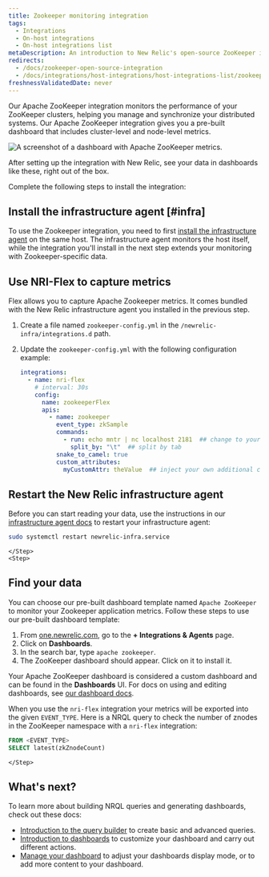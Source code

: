 ```yaml
---
title: Zookeeper monitoring integration
tags:
  - Integrations
  - On-host integrations
  - On-host integrations list
metaDescription: An introduction to New Relic's open-source ZooKeeper integration.
redirects:
  - /docs/zookeeper-open-source-integration
  - /docs/integrations/host-integrations/host-integrations-list/zookeeper-integration
freshnessValidatedDate: never
---
```




Our Apache ZooKeeper integration monitors the performance of your ZooKeeper clusters, helping you manage and synchronize your distributed systems. Our Apache ZooKeeper integration gives you a pre-built dashboard that includes cluster-level and node-level metrics. 

<img
    src={infrastructureApacheZooKeeperDashboard}
    title="Apache ZooKeeper dashboard landing page"
    alt="A screenshot of a dashboard with Apache ZooKeeper metrics."
/>

<figcaption>
After setting up the integration with New Relic, see your data in dashboards like these, right out of the box.
</figcaption>

Complete the following steps to install the integration:

<Steps>
    <Step>

## Install the infrastructure agent [#infra]

To use the Zookeeper integration, you need to first [install the infrastructure agent](/docs/infrastructure/install-infrastructure-agent/get-started/install-infrastructure-agent-new-relic/) on the same host. The infrastructure agent monitors the host itself, while the integration you'll install in the next step extends your monitoring with Zookeeper-specific data.
    </Step>
    <Step>

## Use NRI-Flex to capture metrics

Flex allows you to capture Apache Zookeeper metrics. It comes bundled with the New Relic infrastructure agent you installed in the previous step. 

1. Create a file named `zookeeper-config.yml` in the `/newrelic-infra/integrations.d` path.

2. Update the `zookeeper-config.yml` with the following configuration example:

    ```yml
    integrations:
      - name: nri-flex
        # interval: 30s
        config:
          name: zookeeperFlex
          apis:
            - name: zookeeper
              event_type: zkSample
              commands:
                - run: echo mntr | nc localhost 2181  ## change to your zookeeper server
                  split_by: "\t"  ## split by tab
              snake_to_camel: true
              custom_attributes:
                myCustomAttr: theValue  ## inject your own additional custom attributes
    ```   
        
    </Step>
    <Step>

## Restart the New Relic infrastructure agent 
Before you can start reading your data, use the instructions in our [infrastructure agent docs](/docs/infrastructure/install-infrastructure-agent/manage-your-agent/start-stop-restart-infrastructure-agent/) to restart your infrastructure agent:

  ```bash
  sudo systemctl restart newrelic-infra.service
  ```        
    </Step>
    <Step>

## Find your data

You can choose our pre-built dashboard template named `Apache ZooKeeper` to monitor your Zookeeper application metrics. Follow these steps to use our pre-built dashboard template:

1. From [one.newrelic.com](https://one.newrelic.com), go to the <DNT>**+ Integrations & Agents**</DNT> page.
2. Click on <DNT>**Dashboards**</DNT>.
3. In the search bar, type `apache zookeeper`. 
4. The ZooKeeper dashboard should appear. Click on it to install it.

Your Apache ZooKeeper dashboard is considered a custom dashboard and can be found in the <DNT>**Dashboards**</DNT> UI. For docs on using and editing dashboards, see [our dashboard docs](/docs/query-your-data/explore-query-data/dashboards/introduction-dashboards).

When you use the `nri-flex` integration your metrics will be exported into the given `EVENT_TYPE`. Here is a NRQL query to check the number of znodes in the ZooKeeper namespace with a `nri-flex` integration:

```sql
FROM <EVENT_TYPE> 
SELECT latest(zkZnodeCount)
```


    </Step>
</Steps>

## What's next?

To learn more about building NRQL queries and generating dashboards, check out these docs:

* [Introduction to the query builder](/docs/query-your-data/explore-query-data/query-builder/introduction-query-builder) to create basic and advanced queries.
* [Introduction to dashboards](/docs/query-your-data/explore-query-data/dashboards/introduction-dashboards) to customize your dashboard and carry out different actions.
* [Manage your dashboard](/docs/query-your-data/explore-query-data/dashboards/manage-your-dashboard) to adjust your dashboards display mode, or to add more content to your dashboard.
